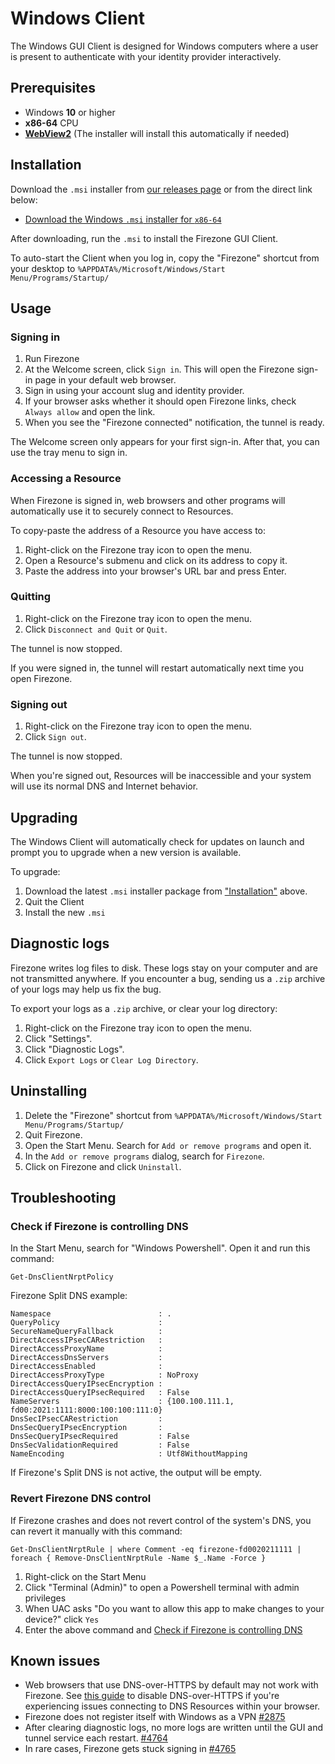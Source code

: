 
# Windows Client

The Windows GUI Client is designed for Windows computers where a user is present
to authenticate with your identity provider interactively.

## Prerequisites

- Windows **10** or higher
- **x86-64** CPU
- [**WebView2**](https://developer.microsoft.com/en-us/microsoft-edge/webview2/)
  (The installer will install this automatically if needed)

## Installation

Download the `.msi` installer from
[our releases page](https://github.com/firezone/firezone/releases) or from the
direct link below:

- [Download the Windows `.msi` installer for `x86-64`](/dl/firezone-client-gui-windows/latest/x86_64)

After downloading, run the `.msi` to install the Firezone GUI Client.

To auto-start the Client when you log in, copy the "Firezone" shortcut from your
desktop to `%APPDATA%/Microsoft/Windows/Start Menu/Programs/Startup/`

## Usage

### Signing in

1. Run Firezone
1. At the Welcome screen, click `Sign in`. This will open the Firezone sign-in
   page in your default web browser.
1. Sign in using your account slug and identity provider.
1. If your browser asks whether it should open Firezone links, check
   `Always allow` and open the link.
1. When you see the "Firezone connected" notification, the tunnel is ready.

The Welcome screen only appears for your first sign-in. After that, you can use
the tray menu to sign in.

### Accessing a Resource

When Firezone is signed in, web browsers and other programs will automatically
use it to securely connect to Resources.

To copy-paste the address of a Resource you have access to:

1. Right-click on the Firezone tray icon to open the menu.
1. Open a Resource's submenu and click on its address to copy it.
1. Paste the address into your browser's URL bar and press Enter.

### Quitting

1. Right-click on the Firezone tray icon to open the menu.
1. Click `Disconnect and Quit` or `Quit`.

The tunnel is now stopped.

If you were signed in, the tunnel will restart automatically next time you open
Firezone.

### Signing out

1. Right-click on the Firezone tray icon to open the menu.
1. Click `Sign out`.

The tunnel is now stopped.

When you're signed out, Resources will be inaccessible and your system will use
its normal DNS and Internet behavior.

## Upgrading

The Windows Client will automatically check for updates on launch and prompt you
to upgrade when a new version is available.

To upgrade:

1. Download the latest `.msi` installer package from
   ["Installation"](#installation) above.
1. Quit the Client
1. Install the new `.msi`

## Diagnostic logs

Firezone writes log files to disk. These logs stay on your computer and are not
transmitted anywhere. If you encounter a bug, sending us a `.zip` archive of
your logs may help us fix the bug.

To export your logs as a `.zip` archive, or clear your log directory:

1. Right-click on the Firezone tray icon to open the menu.
1. Click "Settings".
1. Click "Diagnostic Logs".
1. Click `Export Logs` or `Clear Log Directory`.

## Uninstalling

1. Delete the "Firezone" shortcut from
   `%APPDATA%/Microsoft/Windows/Start Menu/Programs/Startup/`
1. Quit Firezone.
1. Open the Start Menu. Search for `Add or remove programs` and open it.
1. In the `Add or remove programs` dialog, search for `Firezone`.
1. Click on Firezone and click `Uninstall`.

## Troubleshooting

### Check if Firezone is controlling DNS

In the Start Menu, search for "Windows Powershell". Open it and run this
command:

```pwsh
Get-DnsClientNrptPolicy
```

Firezone Split DNS example:

```text
Namespace                        : .
QueryPolicy                      :
SecureNameQueryFallback          :
DirectAccessIPsecCARestriction   :
DirectAccessProxyName            :
DirectAccessDnsServers           :
DirectAccessEnabled              :
DirectAccessProxyType            : NoProxy
DirectAccessQueryIPsecEncryption :
DirectAccessQueryIPsecRequired   : False
NameServers                      : {100.100.111.1, fd00:2021:1111:8000:100:100:111:0}
DnsSecIPsecCARestriction         :
DnsSecQueryIPsecEncryption       :
DnsSecQueryIPsecRequired         : False
DnsSecValidationRequired         : False
NameEncoding                     : Utf8WithoutMapping
```

If Firezone's Split DNS is not active, the output will be empty.

### Revert Firezone DNS control

If Firezone crashes and does not revert control of the system's DNS, you can
revert it manually with this command:

```pwsh
Get-DnsClientNrptRule | where Comment -eq firezone-fd0020211111 | foreach { Remove-DnsClientNrptRule -Name $_.Name -Force }
```

1. Right-click on the Start Menu
1. Click "Terminal (Admin)" to open a Powershell terminal with admin privileges
1. When UAC asks "Do you want to allow this app to make changes to your device?"
   click `Yes`
1. Enter the above command and
   [Check if Firezone is controlling DNS](#check-if-firezone-is-controlling-dns)

## Known issues

- Web browsers that use DNS-over-HTTPS by default may not work with Firezone.
  See
  [this guide](/kb/administer/troubleshooting#some-browsers-break-dns-routing)
  to disable DNS-over-HTTPS if you're experiencing issues connecting to DNS
  Resources within your browser.
- Firezone does not register itself with Windows as a VPN
  [#2875](https://github.com/firezone/firezone/issues/2875)
- After clearing diagnostic logs, no more logs are written until the GUI and
  tunnel service each restart.
  [#4764](https://github.com/firezone/firezone/issues/4764)
- In rare cases, Firezone gets stuck signing in
  [#4765](https://github.com/firezone/firezone/issues/4765)

<SupportOptions />
